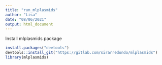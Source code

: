```yaml
---
title: "run_mlplasmids"
author: "Lisa"
date: "08/06/2021"
output: html_document
---
```

Install mlplasmids package
```r
install.packages("devtools")
devtools::install_git("https://gitlab.com/sirarredondo/mlplasmids")
library(mlplasmids)
```
